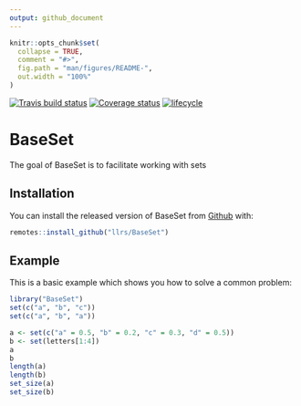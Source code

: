 ```yaml
---
output: github_document
---
```


<!-- README.md is generated from README.Rmd. Please edit that file -->

```r
knitr::opts_chunk$set(
  collapse = TRUE,
  comment = "#>",
  fig.path = "man/figures/README-",
  out.width = "100%"
)
```
[![Travis build status](https://travis-ci.org/llrs/BaseSet.svg?branch=master)](https://travis-ci.org/llrs/BaseSet)
[![Coverage status](https://codecov.io/gh/llrs/BaseSet/branch/master/graph/badge.svg)](https://codecov.io/github/llrs/BaseSet?branch=master)
[![lifecycle](https://img.shields.io/badge/lifecycle-experimental-orange.svg)](https://www.tidyverse.org/lifecycle/#experimental)

# BaseSet

The goal of BaseSet is to facilitate working with sets

## Installation

You can install the released version of BaseSet from [Github](https://github.com/llrs/BaseSet) with:

``` r
remotes::install_github("llrs/BaseSet")
```

## Example

This is a basic example which shows you how to solve a common problem:

```r
library("BaseSet")
set(c("a", "b", "c"))
set(c("a", "b", "a"))
```

```r
a <- set(c("a" = 0.5, "b" = 0.2, "c" = 0.3, "d" = 0.5))
b <- set(letters[1:4])
a
b
length(a)
length(b)
set_size(a)
set_size(b)
```

